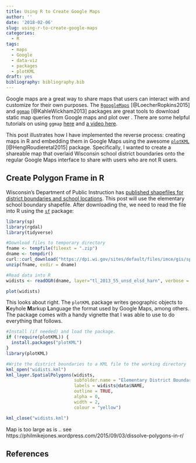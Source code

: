 ```yaml
---
title: Using R to Create Google Maps
author: ''
date: '2018-02-06'
slug: using-r-to-create-google-maps
categories: 
  - R
tags:
  - maps
  - Google
  - data-viz
  - packages
  - plotKML
draft: yes
bibliography: bibliography.bib
---
```


Google maps are a great way to share maps that users can interact with and 
customize for their own purposes. The 
[`RgoogleMaps`](https://cran.r-project.org/web/packages/RgoogleMaps/) [@LoecherRopkins2015]
and [`ggmap`](https://cran.r-project.org/web/packages/ggmap/) [@KahleWickham2013]
packages are great tools to download static map queries from Google maps and 
plot over . There are some helpful tutorials on using
`ggmap` [here](https://rpubs.com/nickbearman/r-google-map-making) and 
[a video here](https://www.youtube.com/watch?v=qSVwTj60di8).

This post illustrates how I have implemented the reverse process: creating 
maps in R and embedding them in Google Maps using the awesome [`plotKML`](https://cran.rstudio.com/web/packages/plotKML/index.html) [@HenglRoudieretal2015]
package. Specifically, I wanted to create a shareable map that overlaid 
Wisconsin school district boundaries onto the regular Google Maps interface 
to share with users who are not R users.

## Create Polygon Frame in R

Wisconsin's Department of Public Instruction has [published shapefiles for 
district boundaries and school locations](https://dpi.wi.gov/gis/school-district-boundaries/data).
This post will use the elementary school boundary shapefile. After 
downloading the, we need to read the file into R using the 
[`sf`](https://cran.rstudio.com/web/packages/sf/) package:

```r
library(sp)
library(rgdal)
library(tidyverse)

#Download files to temporary directory
fname <- tempfile(fileext = ".zip")
dname <- tempdir()
curl::curl_download("https://dpi.wi.gov/sites/default/files/imce/gis/spatialdata/tl_2013_55_unsd_elsd_harn.zip", destfile = fname)
unzip(fname, exdir = dname)

#Read data into R
widists <- readOGR(dname, layer="tl_2013_55_unsd_elsd_harn", verbose = FALSE, stringsAsFactors = FALSE) 

plot(widists)
```

This looks about right. The `plotKML` package writes geographic objects to 
**K**eyhole **M**arkup **L**anguage the format used by Google Maps, among 
others. The package comes with a handy vignette that I was able to use to do 
everything that follows.

```r
#Install (if needed) and load the package.
if (!require(plotKML)) {
  install.packages("plotKML")
}
library(plotKML)

#Write the district boundaries to a KML file to the working directory
kml_open("widists.kml")
kml_layer.SpatialPolygons(widists, 
                          subfolder.name = "Elementary District Boundaries",
                          labels = widists@data$NAME,
                          outline = TRUE,
                          alpha = 0,
                          width = 2,
                          colour = "yellow")

kml_close("widists.kml")
```

Map is too large as is .. see https://philmikejones.wordpress.com/2015/09/03/dissolve-polygons-in-r/


## References